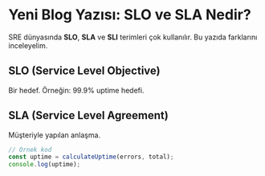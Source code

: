 # Yeni Blog Yazısı: SLO ve SLA Nedir?

SRE dünyasında **SLO**, **SLA** ve **SLI** terimleri çok kullanılır. Bu yazıda farklarını inceleyelim.

## SLO (Service Level Objective)

Bir hedef. Örneğin: 99.9% uptime hedefi.

## SLA (Service Level Agreement)

Müşteriyle yapılan anlaşma.

```js
// Örnek kod
const uptime = calculateUptime(errors, total);
console.log(uptime);
